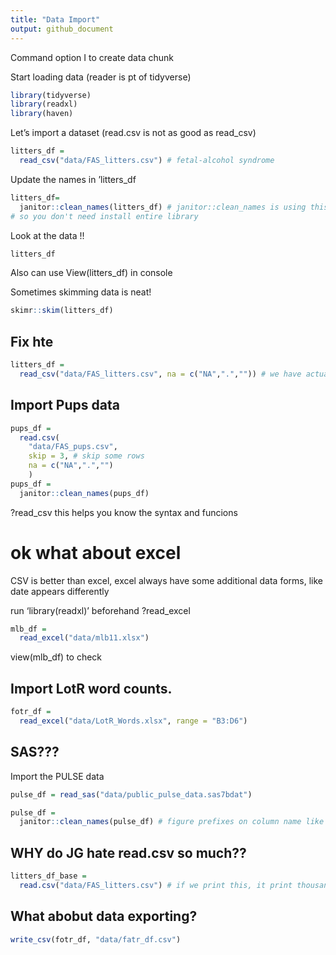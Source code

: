 ```yaml
---
title: "Data Import"
output: github_document
---
```

Command option I to create data chunk

Start loading data (reader is pt of tidyverse)
```r
library(tidyverse)
library(readxl)
library(haven)
```

Let's import a dataset
(read.csv is not as good as read_csv)
```r
litters_df = 
  read_csv("data/FAS_litters.csv") # fetal-alcohol syndrome
```

Update the names in 'litters_df
```r
litters_df= 
  janitor::clean_names(litters_df) # janitor::clean_names is using this function in janitor,
# so you don't need install entire library
```

Look at the data !!

```r
litters_df
```

Also can use View(litters_df) in console

Sometimes skimming data is neat!
```r
skimr::skim(litters_df)
```

## Fix hte 
```r
litters_df = 
  read_csv("data/FAS_litters.csv", na = c("NA",".","")) # we have actual texts like NA, changes type
```

## Import Pups data 
```r
pups_df = 
  read.csv(
    "data/FAS_pups.csv",
    skip = 3, # skip some rows
    na = c("NA",".","")
    )
pups_df =
  janitor::clean_names(pups_df)
```

?read_csv 
this helps you know the syntax and funcions

# ok what about excel
CSV is better than excel, excel always have some additional data forms, like date appears differently

run 'library(readxl)' beforehand
?read_excel
```r
mlb_df = 
  read_excel("data/mlb11.xlsx")
```
view(mlb_df) to check 

## Import LotR word counts. 
```r
fotr_df = 
  read_excel("data/LotR_Words.xlsx", range = "B3:D6")
```

## SAS???
Import the PULSE data
```r
pulse_df = read_sas("data/public_pulse_data.sas7bdat")

pulse_df = 
  janitor::clean_names(pulse_df) # figure prefixes on column name like BDI in this file
```

## WHY do JG hate read.csv so much??

```r
litters_df_base = 
  read.csv("data/FAS_litters.csv") # if we print this, it print thousands of rows, and doesn't show useful info like variable type, and how many rows&columns... So we set eval = FALSE just to not show this
```

## What abobut data exporting?
```r
write_csv(fotr_df, "data/fatr_df.csv")

```

